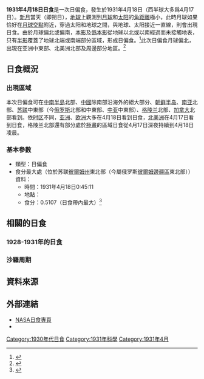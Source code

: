 {{Infobox Solar eclipse
| Year        = 1931
| Month       = 4
| Day         = 18
| Type        = 日偏食
| Image       = SE1931Apr18P.png
| Image size  = 200px
| Image intro = 1931年4月18日日偏食路徑圖
  <!--   日食資料   -->
| Gamma       = 1.2643
| Mag         = 0.5107
| Saros       = 147
| Saros total = 80
| Saros seq   = 18
  <!--     食甚     -->
| Duration    = 
| Location    = [[苏联|苏联]][[彼爾姆州|彼爾姆州]]東北部
| Coords      = {{coord|61.5|N|58.9|E}}
| Width       = 
  <!--   開始時間   -->
| Partial     = 
| Start type  = 
| Centre      = 
| Greatest    = 0:45:11
  <!--     倒數     -->
| hour        = 00
| minute      = 45
| second      = 11
| Duration_s  = 
}}
'''1931年4月18日日食'''是一次日偏食，發生於1931年4月18日（西半球大多爲4月17日）。[[新月|新月]]當天（即朔日），[[地球|地球]]上觀測到[[月球|月球]]和[[太阳|太阳]]的[[角距離|角距離]]極小，此時月球如果恰好在[[月球交點|月球交點]]附近，穿過太阳和地球之間，與地球、太阳接近一直線，則會出現日食。由於月球偏北或偏南，[[本影|本影]]及[[僞本影|僞本影]]從地球以北或以南經過而未接觸地表，只有[[半影|半影]]覆蓋了地球北端或南端部分區域，形成日偏食。<ref name="astron">{{cite web|author=樊忠玉|title=日（月）食|url=http://www.astron.ac.cn/bencandy-51-1630-1.htm|publisher=中国天文科普网|accessdate=2016-03-30|archive-date=2014-09-17|archive-url=https://web.archive.org/web/20140917080048/http://www.astron.ac.cn/bencandy-51-1630-1.htm|dead-url=no}}</ref>此次日偏食月球偏北，出現在亚洲中東部、北美洲北部及周邊部分地區。<ref name="NASAGIF">{{cite web|author=Fred Espenak|title=Paritial Solar Eclipse of 1931 Apr 18|url=http://eclipse.gsfc.nasa.gov/SEplot/SEplot1901/SE1931Apr18P.GIF|publisher=NASA Eclipse Web Site|accessdate=2016-03-30|archive-date=2020-10-23|archive-url=https://web.archive.org/web/20201023063152/https://eclipse.gsfc.nasa.gov/SEplot/SEplot1901/SE1931Apr18P.GIF|dead-url=no}}{{en}}</ref>

== 日食概況 ==
=== 出現區域 ===
本次日偏食可在[[中南半島|中南半島]]北部、[[中國|中國]]除南部沿海外的絕大部分、[[朝鲜半岛|朝鲜半岛]]、[[南亚|南亚]]北部、[[苏联|苏联]]中東部（今[[俄罗斯|俄罗斯]]北部和中東部、[[中亚|中亚]]中東部）、[[格陵兰|格陵兰]]北部、[[加拿大|加拿大]]北部看到。依[[时区|时区]]不同，[[亚洲|亚洲]]、[[欧洲|欧洲]]大多在4月18日看到日食，[[北美洲|北美洲]]在4月17日看到日食，格陵兰北部還有部分處於[[極晝|極晝]]的區域日食從4月17日深夜持續到4月18日凌晨。

=== 基本參數 ===
{{NoteUTC}}
* 類型：日偏食
* 食分最大處（位於苏联[[彼爾姆州|彼爾姆州]]東北部（今屬俄罗斯[[彼爾姆邊疆區|彼爾姆邊疆區]]東北部））資料：
** 時間：1931年4月18日0:45:11
** 地點：{{coord|61.5|N|58.9|E}}
** 食分：0.5107（日食帶內最大）<ref name="Besselian">{{cite web|author=Fred Espenak|title=Besselian Elements - Paritial Solar Eclipse of 1931 Apr 18|url=http://eclipse.gsfc.nasa.gov/SEsearch/SEdata.php?Ecl=19310418|publisher=NASA Eclipse Web Site|accessdate=2016-03-30|archive-date=2020-10-27|archive-url=https://web.archive.org/web/20201027212052/https://eclipse.gsfc.nasa.gov/SEsearch/SEdata.php?Ecl=19310418|dead-url=no}}{{en}}</ref>

== 相關的日食 ==
=== 1928-1931年的日食 ===
{{Solar eclipse set 1928-1931}}

=== 沙羅周期 ===
{{Solar Saros series 147}}

== 資料來源 ==
{{reflist}}

== 外部連結 ==
{{日食主題}}
* [http://eclipse.gsfc.nasa.gov/solar.html NASA日食專頁]{{Wayback|url=http://eclipse.gsfc.nasa.gov/solar.html |date=20190108200537 }}{{en}}
* {{Partial solar eclipse NASA reference|1901/SE1931Apr18P|19310418}}

{{Solar eclipses
|nature=日偏食
|previous=[[1930年10月21日日食|1930年10月21日日食]]
|natureprevious=日全食
|next=[[1931年9月12日日食|1931年9月12日日食]]
|naturenext=日偏食
|previoussamenature=[[1928年11月12日日食|1928年11月12日日食]]
|nextsamenature=[[1931年9月12日日食|1931年9月12日日食]]
}}
{{日食}}

[[Category:1930年代日食|Category:1930年代日食]]
[[Category:1931年科學|Category:1931年科學]]
[[Category:1931年4月|Category:1931年4月]]